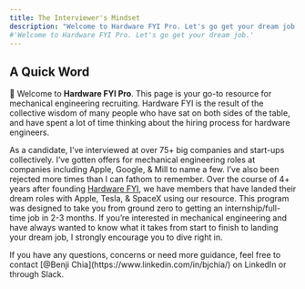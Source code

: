 ```yaml
---
title: The Interviewer's Mindset
description: "Welcome to Hardware FYI Pro. Let's go get your dream job offer!"
#'Welcome to Hardware FYI Pro. Let's go get your dream job.'
---
```


## A Quick Word

👋 Welcome to **Hardware FYI Pro**. This page is your go-to resource for mechanical engineering recruiting. Hardware FYI is the result of the collective wisdom of many people who have sat on both sides of the table, and have spent a lot of time thinking about the hiring process for hardware engineers.

As a candidate, I’ve interviewed at over 75+ big companies and start-ups collectively. I’ve gotten offers for mechanical engineering roles at companies including Apple, Google, & Mill to name a few. I’ve also been rejected more times than I can fathom to remember. Over the course of 4+ years after founding [Hardware FYI](https://www.hardwareinterviews.fyi/), we have members that have landed their dream roles with Apple, Tesla, & SpaceX using our resource.
<Check>
This program was designed to take you from ground zero to getting an internship/full-time job in 2-3 months.
</Check>
If you’re interested in mechanical engineering and have always wanted to know what it takes from start to finish to landing your dream job, I strongly encourage you to dive right in.

<Info>
If you have any questions, concerns or need more guidance, feel free to contact [@Benji Chia](https://www.linkedin.com/in/bjchia/) on LinkedIn or through Slack.
</Info>



